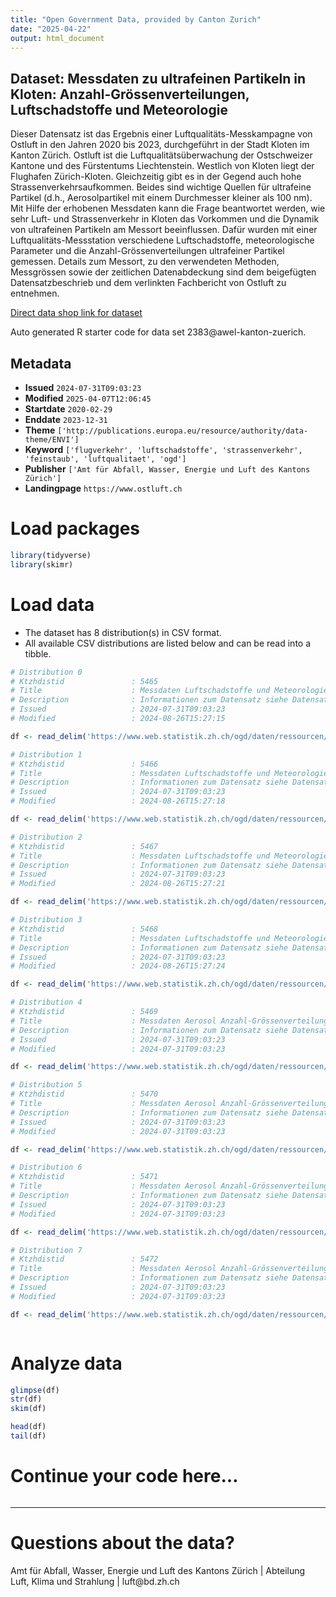 ```yaml
---
title: "Open Government Data, provided by Canton Zurich"
date: "2025-04-22"
output: html_document
---
```


## Dataset: Messdaten zu ultrafeinen Partikeln in Kloten: Anzahl-Grössenverteilungen, Luftschadstoffe und Meteorologie

Dieser Datensatz ist das Ergebnis einer Luftqualitäts-Messkampagne von Ostluft in den Jahren 2020 bis 2023, durchgeführt in der Stadt Kloten im Kanton Zürich. Ostluft ist die Luftqualitätsüberwachung der Ostschweizer Kantone und des Fürstentums Liechtenstein. Westlich von Kloten liegt der Flughafen Zürich-Kloten. Gleichzeitig gibt es in der Gegend auch hohe Strassenverkehrsaufkommen. Beides sind wichtige Quellen für ultrafeine Partikel (d.h., Aerosolpartikel mit einem Durchmesser kleiner als 100 nm). Mit Hilfe der erhobenen Messdaten kann die Frage beantwortet werden, wie sehr Luft- und Strassenverkehr in Kloten das Vorkommen und die Dynamik von ultrafeinen Partikeln am Messort beeinflussen. Dafür wurden mit einer Luftqualitäts-Messstation verschiedene Luftschadstoffe, meteorologische Parameter und die Anzahl-Grössenverteilungen ultrafeiner Partikel gemessen. Details zum Messort, zu den verwendeten Methoden, Messgrössen sowie der zeitlichen Datenabdeckung sind dem beigefügten Datensatzbeschrieb und dem verlinkten Fachbericht von Ostluft zu entnehmen.

[Direct data shop link for dataset](https://www.zh.ch/de/politik-staat/statistik-daten/datenkatalog.html#/datasets/2383@awel-kanton-zuerich)

Auto generated R starter code for data set 2383@awel-kanton-zuerich.

## Metadata

- **Issued** `2024-07-31T09:03:23`
- **Modified** `2025-04-07T12:06:45`
- **Startdate** `2020-02-29`
- **Enddate** `2023-12-31`
- **Theme** `['http://publications.europa.eu/resource/authority/data-theme/ENVI']`
- **Keyword** `['flugverkehr', 'luftschadstoffe', 'strassenverkehr', 'feinstaub', 'luftqualitaet', 'ogd']`
- **Publisher** `['Amt für Abfall, Wasser, Energie und Luft des Kantons Zürich']`
- **Landingpage** `https://www.ostluft.ch`


# Load packages

```r

library(tidyverse)
library(skimr)

```

# Load data

-   The dataset has 8 distribution(s) in CSV format.
-   All available CSV distributions are listed below and can be read into a tibble.

```r

# Distribution 0
# Ktzhdistid               : 5465
# Title                    : Messdaten Luftschadstoffe und Meteorologie Kloten Feld 2020
# Description              : Informationen zum Datensatz siehe Datensatzbeschrieb
# Issued                   : 2024-07-31T09:03:23
# Modified                 : 2024-08-26T15:27:15

df <- read_delim('https://www.web.statistik.zh.ch/ogd/daten/ressourcen/KTZH_00002383_00005465.csv')

# Distribution 1
# Ktzhdistid               : 5466
# Title                    : Messdaten Luftschadstoffe und Meteorologie Kloten Feld 2021
# Description              : Informationen zum Datensatz siehe Datensatzbeschrieb
# Issued                   : 2024-07-31T09:03:23
# Modified                 : 2024-08-26T15:27:18

df <- read_delim('https://www.web.statistik.zh.ch/ogd/daten/ressourcen/KTZH_00002383_00005466.csv')

# Distribution 2
# Ktzhdistid               : 5467
# Title                    : Messdaten Luftschadstoffe und Meteorologie Kloten Feld 2022
# Description              : Informationen zum Datensatz siehe Datensatzbeschrieb
# Issued                   : 2024-07-31T09:03:23
# Modified                 : 2024-08-26T15:27:21

df <- read_delim('https://www.web.statistik.zh.ch/ogd/daten/ressourcen/KTZH_00002383_00005467.csv')

# Distribution 3
# Ktzhdistid               : 5468
# Title                    : Messdaten Luftschadstoffe und Meteorologie Kloten Feld 2023
# Description              : Informationen zum Datensatz siehe Datensatzbeschrieb
# Issued                   : 2024-07-31T09:03:23
# Modified                 : 2024-08-26T15:27:24

df <- read_delim('https://www.web.statistik.zh.ch/ogd/daten/ressourcen/KTZH_00002383_00005468.csv')

# Distribution 4
# Ktzhdistid               : 5469
# Title                    : Messdaten Aerosol Anzahl-Grössenverteilungen Kloten Feld 2020
# Description              : Informationen zum Datensatz siehe Datensatzbeschrieb
# Issued                   : 2024-07-31T09:03:23
# Modified                 : 2024-07-31T09:03:23

df <- read_delim('https://www.web.statistik.zh.ch/ogd/daten/ressourcen/KTZH_00002383_00005469.csv')

# Distribution 5
# Ktzhdistid               : 5470
# Title                    : Messdaten Aerosol Anzahl-Grössenverteilungen Kloten Feld 2021
# Description              : Informationen zum Datensatz siehe Datensatzbeschrieb
# Issued                   : 2024-07-31T09:03:23
# Modified                 : 2024-07-31T09:03:23

df <- read_delim('https://www.web.statistik.zh.ch/ogd/daten/ressourcen/KTZH_00002383_00005470.csv')

# Distribution 6
# Ktzhdistid               : 5471
# Title                    : Messdaten Aerosol Anzahl-Grössenverteilungen Kloten Feld 2022
# Description              : Informationen zum Datensatz siehe Datensatzbeschrieb
# Issued                   : 2024-07-31T09:03:23
# Modified                 : 2024-07-31T09:03:23

df <- read_delim('https://www.web.statistik.zh.ch/ogd/daten/ressourcen/KTZH_00002383_00005471.csv')

# Distribution 7
# Ktzhdistid               : 5472
# Title                    : Messdaten Aerosol Anzahl-Grössenverteilungen Kloten Feld 2023
# Description              : Informationen zum Datensatz siehe Datensatzbeschrieb
# Issued                   : 2024-07-31T09:03:23
# Modified                 : 2024-07-31T09:03:23

df <- read_delim('https://www.web.statistik.zh.ch/ogd/daten/ressourcen/KTZH_00002383_00005472.csv')



```

# Analyze data

```r

glimpse(df)
str(df)
skim(df)

head(df)
tail(df)

```

# Continue your code here...

```r

```

------------------------------------------------------------------------

# Questions about the data?

Amt für Abfall, Wasser, Energie und Luft des Kantons Zürich | Abteilung Luft, Klima und Strahlung | luft@bd.zh.ch
